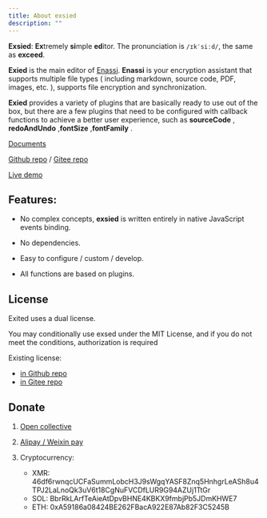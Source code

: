 ```yaml
---
title: About exsied
description: ""
---
```


**Exsied**: **Ex**tremely **si**mple **ed**itor. The pronunciation is `/ɪkˈsiːd/`, the same as **exceed**.

**Exied** is the main editor of [Enassi](https://github.com/enassi/enassi/).
**Enassi** is your encryption assistant that supports multiple file types ( including markdown, source code, PDF, images, etc. ), supports file encryption and synchronization.

**Exied** provides a variety of plugins that are basically ready to use out of the box, but there are a few plugins that need to be configured with callback functions to achieve a better user experience, such as **sourceCode** , **redoAndUndo** ,**fontSize** ,**fontFamily** .

[Documents](https://enassi.pages.dev/en/exsied/about/)

[Github repo](https://github.com/exsied/exsied) / [Gitee repo](https://gitee.com/exsied/exsied)

[Live demo](https://exsied.pages.dev/demo)

## Features:

- No complex concepts, **exsied** is written entirely in native JavaScript events binding.

- No dependencies.

- Easy to configure / custom / develop.

- All functions are based on plugins.

## License

Exited uses a dual license.

You may conditionally use exsed under the MIT License,
and if you do not meet the conditions, authorization is required

Existing license:

- [in Github repo](https://github.com/exsied/exsied/blob/main/LICENSE)
- [in Gitee repo](https://gitee.com/exsied/exsied/blob/main/LICENSE)

## Donate

1. [Open collective](https://opencollective.com/enassi)

2. [Alipay / Weixin pay](https://github.com/newproplus)

3. Cryptocurrency:

   - XMR: 46df6rwnqcUCFaSummLobcH3J9sWgqYASF8Znq5HnhgrLeASh8u4TPJ2LaLnoQk3uV6t18CgNuFVCDfLUR9G94AZUj1TtGr
   - SOL: BbrRkLArfTeAieAtDpvBHNE4KBKX9fmbjPb5JDmKHWE7
   - ETH: 0xA59186a08424BE262FBacA922E87Ab82F3C5245B
